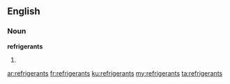 ==English==

===Noun===
'''refrigerants'''

# {{plural of|[[refrigerant]]}}

[[ar:refrigerants]]
[[fr:refrigerants]]
[[ku:refrigerants]]
[[my:refrigerants]]
[[ta:refrigerants]]